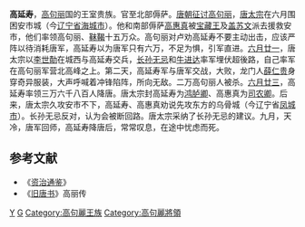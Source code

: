 '''高延寿'''{{BD||？|645年||catIdx=G}}，[[高句丽|高句丽]]国的王室贵族。官至北部傉萨。[[唐太宗征讨高句丽|唐朝征讨高句丽]]，[[唐太宗|唐太宗]]在六月围困安市城（今[[辽宁省|辽宁省]][[海城市|海城市]]）。他和南部傉萨[[高惠真|高惠真]]被[[宝藏王|宝藏王]]及[[盖苏文|盖苏文]]派去援救安市，他们率领高句丽、[[靺鞨|靺鞨]]十五万众。高句丽对卢劝高延寿不要主动出击，应该严阵以待消耗唐军，高延寿以为唐军只有六万，不足为惧，引军直进。[[六月廿一|六月廿一]]，唐太宗以[[李世勣|李世勣]]在城西与高延寿交兵，[[长孙无忌|长孙无忌]]和[[牛进达|牛进达]]率军埋伏超後路，自己率军在高句丽军营北高峰之上。第二天，高延寿军与唐军交战，大败，龙门人[[薛仁贵|薛仁贵]]身穿奇异服装，大声呼喊着冲锋陷阵，所向无敌。二万高句丽人被杀。[[六月廿三|六月廿三]]，高延寿率领三万六千八百人降唐。唐太宗封高延寿为[[鸿胪卿|鸿胪卿]]、高惠真为[[司农卿|司农卿]]。后来，唐太宗久攻安市不下，高延寿、高惠真劝说先攻东方的乌骨城（今辽宁省[[凤城市|凤城市]]）。长孙无忌反对，认为会被断回路。唐太宗采纳了长孙无忌的建议。九月，天冷，唐军回师，高延寿降唐后，常常叹息，在途中忧虑而死。

==参考文献==
*《[[资治通鉴|资治通鉴]]》
*《[[旧唐书|旧唐书]]》高丽传
[[Category:高姓|Y]]
[[Category:唐朝军事人物|G]]
[[Category:高句麗王族|Category:高句麗王族]]
[[Category:高句麗將領|Category:高句麗將領]]